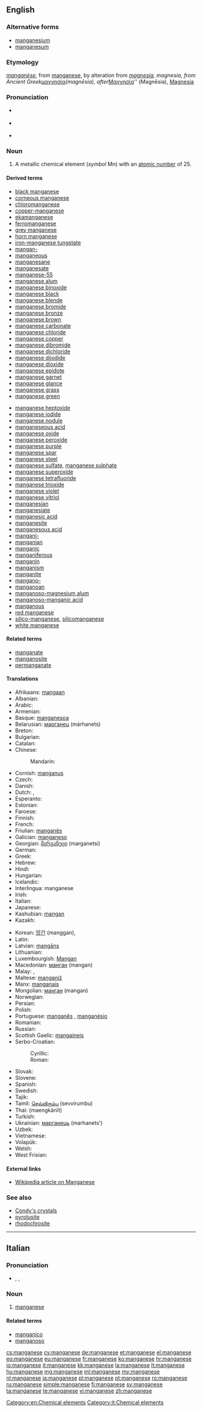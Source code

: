 {{also|manganèse}}
==English==

{{elements|Mn|chromium|Cr|iron|Fe}}

===Alternative forms===
* [[manganesium]] {{qualifier|obsolete}}
* [[manganesum]] {{qualifier|obsolete}}

===Etymology===
{{etyl|fr|en}} ''[[manganèse]]'', from {{etyl|it|en}} [[manganese#Italian|manganese]], by alteration from {{etyl|la|en}} ''[[magnesia#Latin|magnesia]], magnesia, from Ancient Greek ''[[μαγνησία]]'' (magnēsia), after ''[[Μαγνησία]]'' (Magnēsia), [[Magnesia]]

===Pronunciation===
* {{a|US}} {{IPA|/ˈmæŋɡəniz/}} {{X-SAMPA|/"m{Ng@niz/}}
* {{a|RP}} {{IPA|/ˈmæŋɡəniːz/}} {{X-SAMPA|/"m{Ng@ni:z/}}
* {{hyphenation|man|ga|nese}}

===Noun===
{{en-noun|-}}
{{wikipedia}}

# A metallic chemical element (''symbol'' Mn) with an [[atomic number]] of 25.

====Derived terms====
{{der-top}}
* [[black manganese]]
* [[corneous manganese]]
* [[chloromanganese]]
* [[copper-manganese]]
* [[ekamanganese]]
* [[ferromanganese]]
* [[grey manganese]]
* [[horn manganese]]
* [[iron-manganese tungstate]]
* [[mangan-]]
* [[manganeous]]
* [[manganesane]]
* [[manganesate]]
* [[manganese-55]]
* [[manganese alum]]
* [[manganese binoxide]]
* [[manganese black]]
* [[manganese blende]]
* [[manganese bromide]]
* [[manganese bronze]]
* [[manganese brown]]
* [[manganese carbonate]]
* [[manganese chloride]]
* [[manganese copper]]
* [[manganese dibromide]]
* [[manganese dichloride]]
* [[manganese diiodide]]
* [[manganese dioxide]]
* [[manganese epidote]]
* [[manganese garnet]]
* [[manganese glance]]
* [[manganese grass]]
* [[manganese green]]
{{der-mid}}
* [[manganese heptoxide]]
* [[manganese iodide]]
* [[manganese nodule]]
* [[manganeseous acid]]
* [[manganese oxide]]
* [[manganese peroxide]]
* [[manganese purple]]
* [[manganese spar]]
* [[manganese steel]]
* [[manganese sulfate]], [[manganese sulphate]]
* [[manganese superoxide]]
* [[manganese tetrafluoride]]
* [[manganese trioxide]]
* [[manganese violet]]
* [[manganese vitriol]]
* [[manganesian]]
* [[manganesiate]]
* [[manganesic acid]]
* [[manganesite]]
* [[manganesous acid]]
* [[mangani-]]
* [[manganian]]
* [[manganic]]
* [[manganiferous]]
* [[manganin]]
* [[manganism]]
* [[manganite]]
* [[mangano-]]
* [[manganoan]]
* [[manganoso-magnesium alum]]
* [[manganoso-manganic acid]]
* [[manganous]]
* [[red manganese]]
* [[silico-manganese]], [[silicomanganese]]
* [[white manganese]]
{{der-bottom}}

====Related terms====
* [[manganate]]
* [[manganosite]]
* [[permanganate]]

====Translations====
{{trans-top|chemical element}}
* Afrikaans: [[mangaan]]
* Albanian: {{t-|sq|mangan}}
* Arabic: {{t-|ar|منجنيز|tr=manganīz|m}}
* Armenian: {{t-|hy|մանգան|tr=mangan}}
* Basque: [[manganesoa]]
* Belarusian: [[марганец]] (márhanets) {{g|m}}
* Breton: {{t-|br|manganez|m}}
* Bulgarian: {{t-|bg|манган|m|tr=mangán}}
* Catalan: {{t-|ca|manganès|m}}
* Chinese:
*: Mandarin: {{t-|cmn|錳|tr=měng|sc=Hani}}
* Cornish: [[manganus]]
* Czech: {{t+|cs|mangan}}
* Danish: {{t-|da|mangan}}
* Dutch: {{t+|nl|mangaan|n}}, {{t-|nl|manganium|n}}
* Esperanto: {{t+|eo|mangano}}
* Estonian: {{t-|et|mangaan}}
* Faroese: {{t-|fo|mangan}}
* Finnish: {{t+|fi|mangaani}}
* French: {{t+|fr|manganèse|m}}
* Friulian: [[manganês]]
* Galician: [[manganeso]]
* Georgian: [[მარგანეცი]] (marganetsi)
* German: {{t+|de|Mangan|n}}
* Greek: {{t+|el|μαγγάνιο|n|tr=mangánio}}
* Hebrew: {{t+|he|מנגן|tr=mangán}}
* Hindi: {{t-|hi|अयस|tr=ayas|sc=Deva}}
* Hungarian: {{t+|hu|mangán}}
* Icelandic: {{t+|is|mangan|n}}
* Interlingua: manganese
* Irish: {{t+|ga|mangainéis}}
* Italian: {{t+|it|manganese}}
* Japanese: {{t+|ja|マンガン|tr=mangan}}
* Kashubian: [[mangan]]
* Kazakh: {{t-|kk|марганец|tr=marganets|sc=Cyrl}}
{{trans-mid}}
* Korean: [[망간]] (manggan),  {{t-|ko|망가니즈|tr=mangganijeu|sc=Hang}}
* Latin: {{t+|la|manganum}}
* Latvian: [[mangāns]]
* Lithuanian: {{t+|lt|manganas}}
* Luxembourgish: [[Mangan]]
* Macedonian: [[манган]] (mangan) {{g|m}}
* Malay: {{t-|ms|mangan}}, {{t-|ms|batu kawi}}
* Maltese: [[manganiż]]
* Manx: [[manganais]]
* Mongolian: [[манган]] (mangan)
* Norwegian: {{t+|no|mangan}}
* Persian: {{t+|fa|منگنز|tr=mangènèz}}
* Polish: {{t+|pl|mangan|m}}
* Portuguese: [[manganês]] {{g|m}} {{qualifier|Brazil}}, [[manganésio]] {{qualifier|Portugal}}
* Romanian: {{t+|ro|mangan|n}}
* Russian: {{t+|ru|марганец|m|tr=márganets}}
* Scottish Gaelic: [[mangaineis]]
* Serbo-Croatian:
*: Cyrillic: {{t-|sh|ма̀нга̄н|m|sc=Cyrl}}
*: Roman: {{t-|sh|màngān|m}}
* Slovak: {{t-|sk|mangán}}
* Slovene: {{t+|sl|mangan}}
* Spanish: {{t+|es|manganeso|m}}
* Swedish: {{t+|sv|mangan|n}}
* Tajik: {{t-|tg|mangan}}
* Tamil: [[செவ்விரும்பு]] (sevvirumbu)
* Thai: {{Thai|[[แมงกานีส]]}} (maengkānīt)
* Turkish: {{t+|tr|mangan}}
* Ukrainian: [[марганець]] (marhanets’) {{g|m}}
* Uzbek: {{t-|uz|марганец|tr=marganets|sc=Cyrl}}
* Vietnamese: {{t-|vi|mangan}}
* Volapük: {{t+|vo|manganin}}
* Welsh: {{t+|cy|manganîs}}
* West Frisian: {{t-|fy|mangaan}}
{{trans-bottom}}

====External links====
* [[w:Manganese|Wikipedia article on Manganese]]

===See also===
* [[Condy's crystals]]
* [[pyrolusite]]
* [[rhodochrosite]]

[[Category:en:Chemical elements]]

----

==Italian==

===Pronunciation===
* {{it-stress|manganése}}, {{IPA|/maŋɡaˈneze/|lang=it}}, {{X-SAMPA|/maNga"neze/}}

===Noun===
{{it-noun||m||manganesi}}

# [[#English|manganese]]

====Related terms====
* [[manganico]]
* [[manganoso]]

[[Category:it:Chemical elements]]

[[cs:manganese]]
[[cy:manganese]]
[[de:manganese]]
[[et:manganese]]
[[el:manganese]]
[[eo:manganese]]
[[eu:manganese]]
[[fr:manganese]]
[[ko:manganese]]
[[hr:manganese]]
[[io:manganese]]
[[it:manganese]]
[[kk:manganese]]
[[la:manganese]]
[[lt:manganese]]
[[hu:manganese]]
[[mg:manganese]]
[[ml:manganese]]
[[my:manganese]]
[[nl:manganese]]
[[ja:manganese]]
[[pl:manganese]]
[[pt:manganese]]
[[ro:manganese]]
[[ru:manganese]]
[[simple:manganese]]
[[fi:manganese]]
[[sv:manganese]]
[[ta:manganese]]
[[te:manganese]]
[[vi:manganese]]
[[zh:manganese]]